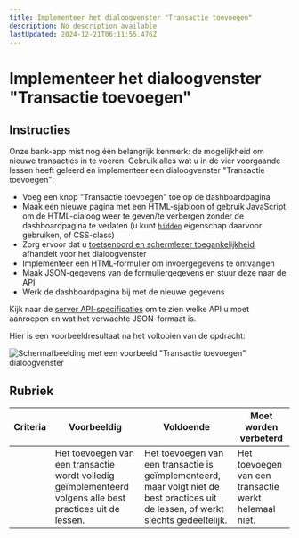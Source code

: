 ```yaml
---
title: Implementeer het dialoogvenster "Transactie toevoegen"
description: No description available
lastUpdated: 2024-12-21T06:11:55.476Z
---
```


# Implementeer het dialoogvenster "Transactie toevoegen"

## Instructies

Onze bank-app mist nog één belangrijk kenmerk: de mogelijkheid om nieuwe transacties in te voeren.
Gebruik alles wat u in de vier voorgaande lessen heeft geleerd en implementeer een dialoogvenster "Transactie toevoegen":

- Voeg een knop "Transactie toevoegen" toe op de dashboardpagina
- Maak een nieuwe pagina met een HTML-sjabloon of gebruik JavaScript om de HTML-dialoog weer te geven/te verbergen zonder de dashboardpagina te verlaten (u kunt [`hidden`](https://developer.mozilla.org/docs/Web/HTML/Global_attributes/hidden) eigenschap daarvoor gebruiken, of CSS-class)
- Zorg ervoor dat u [toetsenbord en schermlezer toegankelijkheid](https://developer.paciellogroup.com/blog/2018/06/the-current-state-of-modal-dialog-accessibility/) afhandelt voor het dialoogvenster
- Implementeer een HTML-formulier om invoergegevens te ontvangen
- Maak JSON-gegevens van de formuliergegevens en stuur deze naar de API
- Werk de dashboardpagina bij met de nieuwe gegevens

Kijk naar de [server API-specificaties](../api/README.md) om te zien welke API u moet aanroepen en wat het verwachte JSON-formaat is.

Hier is een voorbeeldresultaat na het voltooien van de opdracht:

![Schermafbeelding met een voorbeeld "Transactie toevoegen" dialoogvenster](../images/dialog.png)

## Rubriek

| Criteria | Voorbeeldig                                                                                        | Voldoende                                                                                                                | Moet worden verbeterd                           |
| -------- | ------------------------------------------------------------------------------------------------ | ----------------------------------------------------------------------------------------------------------------------- | --------------------------------------------|
|          | Het toevoegen van een transactie wordt volledig geïmplementeerd volgens alle best practices uit de lessen. | Het toevoegen van een transactie is geïmplementeerd, maar volgt niet de best practices uit de lessen, of werkt slechts gedeeltelijk. | Het toevoegen van een transactie werkt helemaal niet. |

